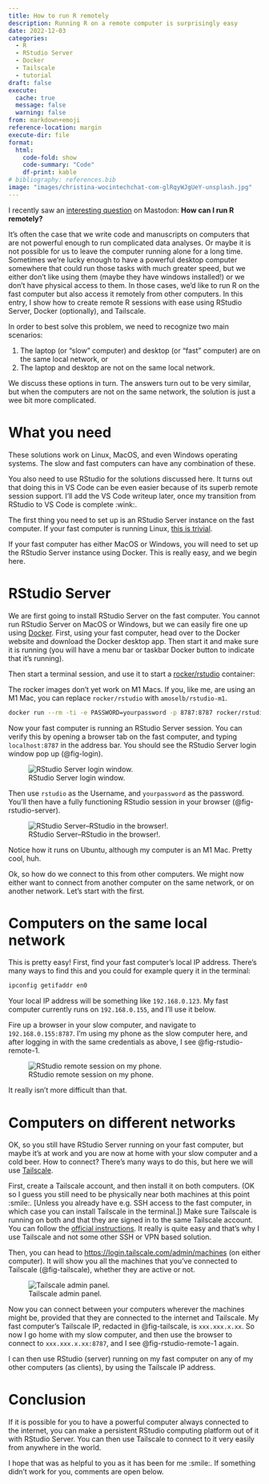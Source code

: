 ```yaml
---
title: How to run R remotely
description: Running R on a remote computer is surprisingly easy
date: 2022-12-03
categories:
  - R
  - RStudio Server
  - Docker
  - Tailscale
  - tutorial
draft: false
execute:
  cache: true
  message: false
  warning: false
from: markdown+emoji
reference-location: margin
execute-dir: file
format:
  html:
    code-fold: show
    code-summary: "Code"
    df-print: kable
# bibliography: references.bib
image: "images/christina-wocintechchat-com-glRqyWJgUeY-unsplash.jpg"
---
```


I recently saw an [interesting question](https://fosstodon.org/@michaelflynn/109445977522188850) on Mastodon: **How can I run R remotely?** 

It's often the case that we write code and manuscripts on computers that are not powerful enough to run complicated data analyses. Or maybe it is not possible for us to leave the computer running alone for a long time. Sometimes we're lucky enough to have a powerful desktop computer somewhere that could run those tasks with much greater speed, but we either don't like using them (maybe they have windows installed!) or we don't have physical access to them. In those cases, we'd like to run R on the fast computer but also access it remotely from other computers. In this entry, I show how to create remote R sessions with ease using RStudio Server, Docker (optionally), and Tailscale.

In order to best solve this problem, we need to recognize two main scenarios:

1. The laptop (or "slow" computer) and desktop (or "fast" computer) are on the same local network, or
2. The laptop and desktop are not on the same local network.

We discuss these options in turn. The answers turn out to be very similar, but when the computers are not on the same network, the solution is just a wee bit more complicated.

# What you need

These solutions work on Linux, MacOS, and even Windows operating systems. The slow and fast computers can have any combination of these. 

You also need to use RStudio for the solutions discussed here. It turns out that doing this in VS Code can be even easier because of its superb remote session support. I'll add the VS Code writeup later, once my transition from RStudio to VS Code is complete :wink:.

The first thing you need to set up is an RStudio Server instance on the fast computer. If your fast computer is running Linux, [this is trivial](https://posit.co/download/rstudio-server/). 

If your fast computer has either MacOS or Windows, you will need to set up the RStudio Server instance using Docker. This is really easy, and we begin here.

# RStudio Server 

We are first going to install RStudio Server on the fast computer. You cannot run RStudio Server on MacOS or Windows, but we can easily fire one up using [Docker](https://www.docker.com/). First, using your fast computer, head over to the Docker website and download the Docker desktop app. Then start it and make sure it is running (you will have a menu bar or taskbar Docker button to indicate that it's running).

Then start a terminal session, and use it to start a [rocker/rstudio](https://rocker-project.org/) container:

:::{.callout-note .aside}
The rocker images don't yet work on M1 Macs. If you, like me, are using an M1 Mac, you can replace `rocker/rstudio` with `amoselb/rstudio-m1`.
:::

```bash
docker run --rm -ti -e PASSWORD=yourpassword -p 8787:8787 rocker/rstudio
```

Now your fast computer is running an RStudio Server session. You can verify this by opening a browser tab on the fast computer, and typing `localhost:8787` in the address bar. You should see the RStudio Server login window pop up (@fig-login).

![RStudio Server login window.](images/login.png){fig-alt="RStudio Server login window." #fig-login}

Then use `rstudio` as the Username, and `yourpassword` as the password. You'll then have a fully functioning RStudio session in your browser (@fig-rstudio-server).

![RStudio Server--RStudio in the browser!.](images/rstudio-server.png){fig-alt="RStudio Server." #fig-rstudio-server}

Notice how it runs on Ubuntu, although my computer is an M1 Mac. Pretty cool, huh.

Ok, so how do we connect to this from other computers. We might now either want to connect from another computer on the same network, or on another network. Let's start with the first.

# Computers on the same local network

This is pretty easy! First, find your fast computer's local IP address. There's many ways to find this and you could for example query it in the terminal:

```bash
ipconfig getifaddr en0
```

Your local IP address will be something like `192.168.0.123`. My fast computer currently runs on `192.168.0.155`, and I'll use it below.

Fire up a browser in your slow computer, and navigate to `192.168.0.155:8787`. I'm using my phone as the slow computer here, and after logging in with the same credentials as above, I see @fig-rstudio-remote-1.

![RStudio remote session on my phone.](images/phone-1.jpg){fig-alt="RStudio remote session on my phone." #fig-rstudio-remote-1}

It really isn't more difficult than that.

# Computers on different networks

OK, so you still have RStudio Server running on your fast computer, but maybe it's at work and you are now at home with your slow computer and a cold beer. How to connect? There's many ways to do this, but here we will use [Tailscale](https://tailscale.com/).

First, create a Tailscale account, and then install it on both computers. (OK so I guess you still need to be physically near both machines at this point :smile:. [Unless you already have e.g. SSH access to the fast computer, in which case you can install Tailscale in the terminal.]) Make sure Tailscale is running on both and that they are signed in to the same Tailscale account. You can follow the [official instructions](https://tailscale.com/kb/1017/install/). It really is quite easy and that's why I use Tailscale and not some other SSH or VPN based solution.

Then, you can head to <https://login.tailscale.com/admin/machines> (on either computer). It will show you all the machines that you've connected to Tailscale (@fig-tailscale), whether they are active or not.

![Tailscale admin panel.](images/tailscale-1.png){fig-alt="Tailscale admin panel." #fig-tailscale}

Now you can connect between your computers wherever the machines might be, provided that they are connected to the internet and Tailscale. My fast computer's Tailscale IP, redacted in @fig-tailscale, is `xxx.xxx.x.xx`. So now I go home with my slow computer, and then use the browser to connect to `xxx.xxx.x.xx:8787`, and I see @fig-rstudio-remote-1 again. 

I can then use RStudio (server) running on my fast computer on any of my other computers (as clients), by using the Tailscale IP address.

# Conclusion

If it is possible for you to have a powerful computer always connected to the internet, you can make a persistent RStudio computing platform out of it with RStudio Server. You can then use Tailscale to connect to it very easily from anywhere in the world. 

I hope that was as helpful to you as it has been for me :smile:. If something didn't work for you, comments are open below.